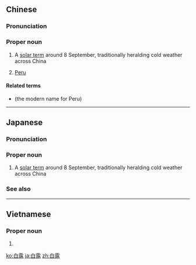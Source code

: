 ==Chinese==
{{zh-forms}}

===Pronunciation===
{{zh-pron
|m=Báilù
|c=baak6 lou6
|mn=pe̍h-lō͘
|cat=pn
}}

===Proper noun===
{{zh-proper noun}}

# A [[w:solar term|solar term]] around 8 September, traditionally heralding cold weather across China
# {{lb|zh|archaic}} [[Peru]]

====Related terms====
* {{zh-l|秘魯}} (the modern name for Peru)

----

==Japanese==
{{ja-kanjitab|はく|ろ|yomi=o}}

===Pronunciation===
{{ja-pron|はくろ|y=o}}

===Proper noun===
{{ja-pos|proper|はくろ}}

# A [[w:solar term|solar term]] around 8 September, traditionally heralding cold weather across China

===See also===
{{list:solar terms/ja}}

----

==Vietnamese==
{{vi-hantutab}}

===Proper noun===
{{vi-hantu}}

# {{han tu form of|bạch lộ|A [[w:solar term|solar term]] around 8 September, traditionally heralding cold weather across China}}

[[ko:白露]]
[[ja:白露]]
[[zh:白露]]